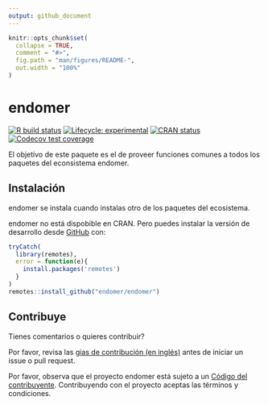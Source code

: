```yaml
---
output: github_document
---
```


<!-- README.md is generated from README.Rmd. Please edit that file -->

```r
knitr::opts_chunk$set(
  collapse = TRUE,
  comment = "#>",
  fig.path = "man/figures/README-",
  out.width = "100%"
)
```

# endomer

<!-- badges: start -->
[![R build status](https://github.com/endomer/endomer/workflows/R-CMD-check/badge.svg)](https://github.com/endomer/endomer/actions)
[![Lifecycle: experimental](https://img.shields.io/badge/lifecycle-experimental-orange.svg)](https://www.tidyverse.org/lifecycle/#experimental)
[![CRAN status](https://www.r-pkg.org/badges/version/endomer)](https://CRAN.R-project.org/package=endomer)
[![Codecov test coverage](https://codecov.io/gh/endomer/endomer/branch/main/graph/badge.svg)](https://codecov.io/gh/endomer/endomer?branch=main)
<!-- badges: end -->

El objetivo de este paquete es el de proveer funciones comunes a todos los paquetes del econsistema endomer.

## Instalación

endomer se instala cuando instalas otro de los paquetes del ecosistema.

<!-- You can install the released version of endomer from [CRAN](https://CRAN.R-project.org) with: -->

<!-- ``` r -->
<!-- install.packages("endomer") -->
<!-- ``` -->

endomer no está dispobible en CRAN. Pero puedes instalar la versión de desarrollo desde [GitHub](https://github.com/) con:

``` r
tryCatch(
  library(remotes),
  error = function(e){
    install.packages('remotes')
  }
)
remotes::install_github("endomer/endomer")
```

## Contribuye

Tienes comentarios o quieres contribuir?

Por favor, revisa las [gias de contribución (en inglés)](https://endomer.github.io/endomer/CONTRIBUTING.html) antes de iniciar un issue o pull request.

Por favor, observa que el proyecto endomer está sujeto a un [Código del contribuyente](https://contributor-covenant.org/es/version/2/0/CODE_OF_CONDUCT.html). Contribuyendo con el proyecto aceptas las términos y condiciones.
